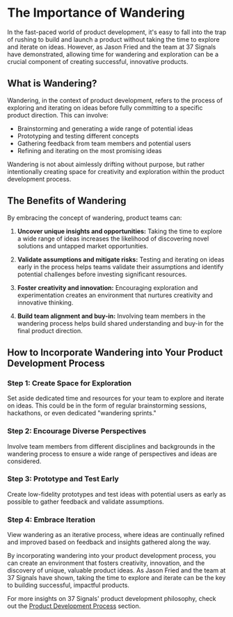 
# The Importance of Wandering

In the fast-paced world of product development, it's easy to fall into the trap of rushing to build and launch a product without taking the time to explore and iterate on ideas. However, as Jason Fried and the team at 37 Signals have demonstrated, allowing time for wandering and exploration can be a crucial component of creating successful, innovative products.

## What is Wandering?

Wandering, in the context of product development, refers to the process of exploring and iterating on ideas before fully committing to a specific product direction. This can involve:

- Brainstorming and generating a wide range of potential ideas
- Prototyping and testing different concepts
- Gathering feedback from team members and potential users
- Refining and iterating on the most promising ideas

<Callout>
Wandering is not about aimlessly drifting without purpose, but rather intentionally creating space for creativity and exploration within the product development process.
</Callout>

## The Benefits of Wandering

By embracing the concept of wandering, product teams can:

1. **Uncover unique insights and opportunities:** Taking the time to explore a wide range of ideas increases the likelihood of discovering novel solutions and untapped market opportunities.

2. **Validate assumptions and mitigate risks:** Testing and iterating on ideas early in the process helps teams validate their assumptions and identify potential challenges before investing significant resources.

3. **Foster creativity and innovation:** Encouraging exploration and experimentation creates an environment that nurtures creativity and innovative thinking.

4. **Build team alignment and buy-in:** Involving team members in the wandering process helps build shared understanding and buy-in for the final product direction.

## How to Incorporate Wandering into Your Product Development Process

<Steps>

### Step 1: Create Space for Exploration

Set aside dedicated time and resources for your team to explore and iterate on ideas. This could be in the form of regular brainstorming sessions, hackathons, or even dedicated "wandering sprints."

### Step 2: Encourage Diverse Perspectives

Involve team members from different disciplines and backgrounds in the wandering process to ensure a wide range of perspectives and ideas are considered.

### Step 3: Prototype and Test Early

Create low-fidelity prototypes and test ideas with potential users as early as possible to gather feedback and validate assumptions.

### Step 4: Embrace Iteration

View wandering as an iterative process, where ideas are continually refined and improved based on feedback and insights gathered along the way.

</Steps>

By incorporating wandering into your product development process, you can create an environment that fosters creativity, innovation, and the discovery of unique, valuable product ideas. As Jason Fried and the team at 37 Signals have shown, taking the time to explore and iterate can be the key to building successful, impactful products.

For more insights on 37 Signals' product development philosophy, check out the [Product Development Process](/product-development-process) section.